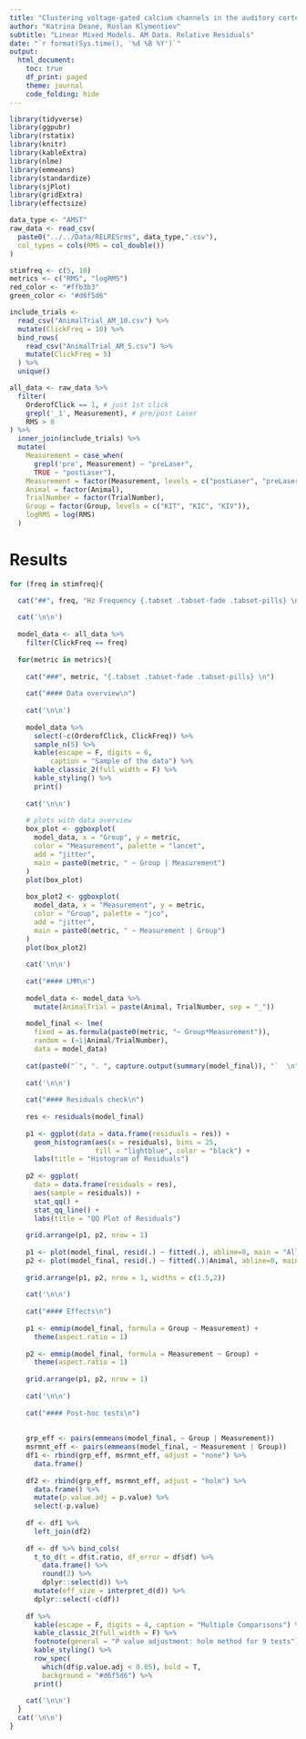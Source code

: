 ```yaml
---
title: "Clustering voltage-gated calcium channels in the auditory cortex suppresses impulse response"
author: "Katrina Deane, Ruslan Klymentiev"
subtitle: "Linear Mixed Models. AM Data. Relative Residuals"
date: "`r format(Sys.time(), '%d %B %Y')`"
output:
  html_document:
    toc: true
    df_print: paged
    theme: journal
    code_folding: hide
---
```


```r
library(tidyverse)
library(ggpubr)
library(rstatix)
library(knitr)
library(kableExtra)
library(nlme)
library(emmeans)
library(standardize)
library(sjPlot)
library(gridExtra)
library(effectsize)
```

```r
data_type <- "AMST"
raw_data <- read_csv(
  paste0("../../Data/RELRESrms", data_type,".csv"),
  col_types = cols(RMS = col_double())
)

stimfreq <- c(5, 10)
metrics <- c("RMS", "logRMS")
red_color <- "#ffb3b3"
green_color <- "#d6f5d6"
```

```r
include_trials <- 
  read_csv("AnimalTrial_AM_10.csv") %>% 
  mutate(ClickFreq = 10) %>% 
  bind_rows(
    read_csv("AnimalTrial_AM_5.csv") %>% 
    mutate(ClickFreq = 5)
  ) %>% 
  unique()
```

```r
all_data <- raw_data %>% 
  filter(
    OrderofClick == 1, # just 1st click
    grepl('_1', Measurement), # pre/post Laser
    RMS > 0
) %>% 
  inner_join(include_trials) %>% 
  mutate(
    Measurement = case_when(
      grepl('pre', Measurement) ~ "preLaser",
      TRUE ~ "postLaser"),
    Measurement = factor(Measurement, levels = c("postLaser", "preLaser")),
    Animal = factor(Animal),
    TrialNumber = factor(TrialNumber),
    Group = factor(Group, levels = c("KIT", "KIC", "KIV")),
    logRMS = log(RMS)
  )
```

# Results {.tabset .tabset-fade .tabset-pills}

```r
for (freq in stimfreq){

  cat("##", freq, "Hz Frequency {.tabset .tabset-fade .tabset-pills} \n")
  
  cat('\n\n')
  
  model_data <- all_data %>% 
    filter(ClickFreq == freq)
    
  for(metric in metrics){
    
    cat("###", metric, "{.tabset .tabset-fade .tabset-pills} \n")
    
    cat("#### Data overview\n")
    
    cat('\n\n')
    
    model_data %>% 
      select(-c(OrderofClick, ClickFreq)) %>% 
      sample_n(5) %>% 
      kable(escape = F, digits = 6,
          caption = "Sample of the data") %>%
      kable_classic_2(full_width = F) %>% 
      kable_styling() %>% 
      print()
    
    cat('\n\n')
    
    # plots with data overview
    box_plot <- ggboxplot(
      model_data, x = "Group", y = metric,
      color = "Measurement", palette = "lancet", 
      add = "jitter",
      main = paste0(metric, " ~ Group | Measurement")
    )
    plot(box_plot)
    
    box_plot2 <- ggboxplot(
      model_data, x = "Measurement", y = metric,
      color = "Group", palette = "jco", 
      add = "jitter",
      main = paste0(metric, " ~ Measurement | Group")
    )
    plot(box_plot2)
    
    cat('\n\n')
    
    cat("#### LMM\n")
    
    model_data <- model_data %>% 
      mutate(AnimalTrial = paste(Animal, TrialNumber, sep = "_"))
    
    model_final <- lme(
      fixed = as.formula(paste0(metric, "~ Group*Measurement")),
      random = (~1|Animal/TrialNumber),
      data = model_data)
    
    cat(paste0("`", ". ", capture.output(summary(model_final)), "`  \n"))
    
    cat('\n\n')
    
    cat("#### Residuals check\n")
    
    res <- residuals(model_final)
    
    p1 <- ggplot(data = data.frame(residuals = res)) +
      geom_histogram(aes(x = residuals), bins = 25,
                     fill = "lightblue", color = "black") +
      labs(title = "Histogram of Residuals")
    
    p2 <- ggplot(
      data = data.frame(residuals = res),
      aes(sample = residuals)) +
      stat_qq() +
      stat_qq_line() +
      labs(title = "QQ Plot of Residuals")
    
    grid.arrange(p1, p2, nrow = 1)
    
    p1 <- plot(model_final, resid(.) ~ fitted(.), abline=0, main = "All Data")
    p2 <- plot(model_final, resid(.) ~ fitted(.)|Animal, abline=0, main = "By Animal")
    
    grid.arrange(p1, p2, nrow = 1, widths = c(1.5,2))
    
    cat('\n\n')
    
    cat("#### Effects\n")
    
    p1 <- emmip(model_final, formula = Group ~ Measurement) +
      theme(aspect.ratio = 1)
    
    p2 <- emmip(model_final, formula = Measurement ~ Group) +
      theme(aspect.ratio = 1)
    
    grid.arrange(p1, p2, nrow = 1)
    
    cat('\n\n')
    
    cat("#### Post-hoc tests\n")
    
    
    grp_eff <- pairs(emmeans(model_final, ~ Group | Measurement))
    msrmnt_eff <- pairs(emmeans(model_final, ~ Measurement | Group))
    df1 <- rbind(grp_eff, msrmnt_eff, adjust = "none") %>% 
      data.frame()
    
    df2 <- rbind(grp_eff, msrmnt_eff, adjust = "holm") %>% 
      data.frame() %>% 
      mutate(p.value.adj = p.value) %>% 
      select(-p.value)
    
    df <- df1 %>% 
      left_join(df2)
    
    df <- df %>% bind_cols(
      t_to_d(t = df$t.ratio, df_error = df$df) %>%
        data.frame() %>%
        round(2) %>%
        dplyr::select(d)) %>%
      mutate(eff_size = interpret_d(d)) %>%
      dplyr::select(-c(df))
    
    df %>%
      kable(escape = F, digits = 4, caption = "Multiple Comparisons") %>%
      kable_classic_2(full_width = F) %>%
      footnote(general = "P value adjustment: holm method for 9 tests") %>%
      kable_styling() %>%
      row_spec(
        which(df$p.value.adj < 0.05), bold = T,
        background = "#d6f5d6") %>% 
      print()
        
    cat('\n\n')
  }
  cat('\n\n')
}
```